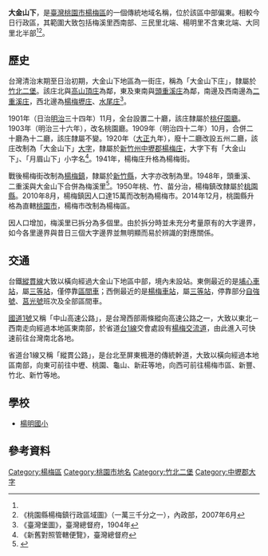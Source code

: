 {{noteTA　
|1 = zh-cn:庄; zh-hk:庄; zh-tw:庄;
}}
'''大金山下'''，是[[臺灣|臺灣]][[桃園市|桃園市]][[楊梅區|楊梅區]]的一個傳統地域名稱，位於該區中部偏東。相較今日行政區，其範圍大致包括梅溪里西南部、三民里北端、楊明里不含東北端、大同里北半部<ref name="臺灣堡圖"/><ref>《桃園縣楊梅鎮行政區域圖》（一萬三千分之一），內政部，2007年6月</ref>。

== 歷史 ==
台灣清治末期至日治初期，大金山下地區為一街庄，稱為「大金山下庄」，隸屬於[[竹北二堡|竹北二堡]]。該庄北與[[高山頂庄|高山頂庄]]為鄰，東及東南與[[頭重溪庄|頭重溪庄]]為鄰，南邊及西南邊為[[二重溪庄|二重溪庄]]，西北邊為[[楊梅壢庄|楊梅壢庄]]、[[水尾_(桃園市楊梅區)|水尾庄]]<ref name="臺灣堡圖">《臺灣堡圖》，臺灣總督府，1904年</ref>。

1901年（日治[[明治|明治]]三十四年）11月，全台設置二十廳，該庄隸屬於[[桃仔園廳|桃仔園廳]]。1903年（明治三十六年），改名桃園廳。1909年（明治四十二年）10月，合併二十廳為十二廳，該庄隸屬不變。1920年（[[大正|大正]]九年），廢十二廳改設五州二廳，該庄改制為「大金山下」[[大字|大字]]，隸屬於[[新竹州|新竹州]][[中壢郡|中壢郡]][[楊梅庄|楊梅庄]]，大字下有「大金山下」、「月眉山下」小字名<ref>《新舊對照管轄便覽》，臺灣總督府</ref>。1941年，楊梅庄升格為楊梅街。

戰後楊梅街改制為[[楊梅鎮|楊梅鎮]]，隸屬於[[新竹縣|新竹縣]]，大字亦改制為里。1948年，頭重溪、二重溪與大金山下合併為梅溪里<ref>{{Cite web |url=http://social.ntue.edu.tw/local/%B6m%A4g%B1%D0%BE%C7%B8%EA%AE%C6%AEw/area/taoyuan/a01/ |title=話我家鄉楊梅鎮 埔心篇 |access-date=2016-09-29 |archive-date=2016-10-02 |archive-url=https://web.archive.org/web/20161002065506/http://social.ntue.edu.tw/local/%B6m%A4g%B1%D0%BE%C7%B8%EA%AE%C6%AEw/area/taoyuan/a01/ }}</ref>。1950年桃、竹、苗分治，楊梅鎮改隸屬於[[桃園縣|桃園縣]]。2010年8月，楊梅鎮因人口達15萬而改制為楊梅市。2014年12月，桃園縣升格為直轄[[桃園市|桃園市]]，楊梅市改制為楊梅區。

因人口增加，梅溪里已拆分為多個里。由於拆分時並未充分考量原有的大字邊界，如今各里邊界與昔日三個大字邊界並無明顯而易於辨識的對應關係。

== 交通 ==
台鐵[[縱貫線_(北段)|縱貫線]]大致以橫向經過大金山下地區中部，境內未設站。東側最近的是[[埔心車站|埔心車站]]，屬[[三等站_(台鐵)|三等站]]，僅停靠[[台鐵區間車|區間車]]；西側最近的是[[楊梅車站|楊梅車站]]，屬[[三等站_(台鐵)|三等站]]，停靠部分[[自強號|自強號]]、[[莒光號|莒光號]]班次及全部區間車。

[[中山高速公路|國道1號]]又稱「中山高速公路」，是台灣西部兩條縱向高速公路之一，大致以東北－西南走向經過本地區東南部，於省道[[台1線|台1線]]交會處設有[[楊梅交流道|楊梅交流道]]，由此進入可快速前往台灣南北各地。

省道台1線又稱「縱貫公路」，是台北至屏東楓港的傳統幹道，大致以橫向經過本地區南部，向東可前往中壢、桃園、龜山、新莊等地，向西可前往楊梅市區、新豐、竹北、新竹等地。

==學校==
*[[桃園市楊梅區楊明國民小學|楊明國小]]

== 參考資料 ==
{{reflist}}

{{中壢郡}}

[[Category:楊梅區|Category:楊梅區]]
[[Category:桃園市地名|Category:桃園市地名]]
[[Category:竹北二堡|Category:竹北二堡]]
[[Category:中壢郡大字|Category:中壢郡大字]]